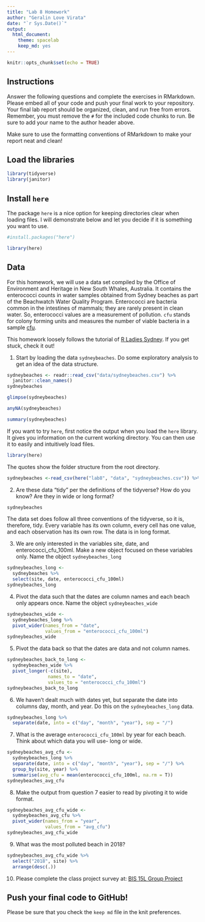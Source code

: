 ```yaml
---
title: "Lab 8 Homework"
author: "Geralin Love Virata"
date: "`r Sys.Date()`"
output:
  html_document: 
    theme: spacelab
    keep_md: yes
---
```


```r
knitr::opts_chunk$set(echo = TRUE)
```

## Instructions
Answer the following questions and complete the exercises in RMarkdown. Please embed all of your code and push your final work to your repository. Your final lab report should be organized, clean, and run free from errors. Remember, you must remove the `#` for the included code chunks to run. Be sure to add your name to the author header above.  

Make sure to use the formatting conventions of RMarkdown to make your report neat and clean!  

## Load the libraries
```r
library(tidyverse)
library(janitor)
``` 

## Install `here`
The package `here` is a nice option for keeping directories clear when loading files. I will demonstrate below and let you decide if it is something you want to use.  
```r
#install.packages("here")
```
```r
library(here)
```

## Data
For this homework, we will use a data set compiled by the Office of Environment and Heritage in New South Whales, Australia. It contains the enterococci counts in water samples obtained from Sydney beaches as part of the Beachwatch Water Quality Program. Enterococci are bacteria common in the intestines of mammals; they are rarely present in clean water. So, enterococci values are a measurement of pollution. `cfu` stands for colony forming units and measures the number of viable bacteria in a sample [cfu](https://en.wikipedia.org/wiki/Colony-forming_unit).   

This homework loosely follows the tutorial of [R Ladies Sydney](https://rladiessydney.org/). If you get stuck, check it out!  

1. Start by loading the data `sydneybeaches`. Do some exploratory analysis to get an idea of the data structure.
```r
sydneybeaches <- readr::read_csv("data/sydneybeaches.csv") %>%
  janitor::clean_names()
sydneybeaches
```
```r
glimpse(sydneybeaches)
```
```r
anyNA(sydneybeaches)
```

```r
summary(sydneybeaches)
```


If you want to try `here`, first notice the output when you load the `here` library. It gives you information on the current working directory. You can then use it to easily and intuitively load files.
```r
library(here)
```

The quotes show the folder structure from the root directory.
```r
sydneybeaches <-read_csv(here("lab8", "data", "sydneybeaches.csv")) %>% janitor::clean_names()
```

2. Are these data "tidy" per the definitions of the tidyverse? How do you know? Are they in wide or long format?
```r
sydneybeaches
```
The data set does follow all three conventions of the tidyverse, so it is, therefore, tidy. Every variable has its own column, every cell has one value, and each observation has its own row. The data is in long format.

3. We are only interested in the variables site, date, and enterococci_cfu_100ml. Make a new object focused on these variables only. Name the object `sydneybeaches_long`
```r
sydneybeaches_long <- 
  sydneybeaches %>%
  select(site, date, enterococci_cfu_100ml)
sydneybeaches_long
```


4. Pivot the data such that the dates are column names and each beach only appears once. Name the object `sydneybeaches_wide`
```r
sydneybeaches_wide <- 
  sydneybeaches_long %>%
  pivot_wider(names_from = "date",
              values_from = "enterococci_cfu_100ml")
sydneybeaches_wide
```

5. Pivot the data back so that the dates are data and not column names.
```r
sydneybeaches_back_to_long <- 
  sydneybeaches_wide %>%
  pivot_longer(-c(site),
               names_to = "date",
               values_to = "enterococci_cfu_100ml")
sydneybeaches_back_to_long
```
               
6. We haven't dealt much with dates yet, but separate the date into columns day, month, and year. Do this on the `sydneybeaches_long` data.
```r
sydneybeaches_long %>%
  separate(date, into = c("day", "month", "year"), sep = "/")
```

7. What is the average `enterococci_cfu_100ml` by year for each beach. Think about which data you will use- long or wide.
```r
sydneybeaches_avg_cfu <- 
  sydneybeaches_long %>%
  separate(date, into = c("day", "month", "year"), sep = "/") %>%
  group_by(site, year) %>%
  summarise(avg_cfu = mean(enterococci_cfu_100ml, na.rm = T))
sydneybeaches_avg_cfu
```

8. Make the output from question 7 easier to read by pivoting it to wide format.
```r
sydneybeaches_avg_cfu_wide <- 
  sydneybeaches_avg_cfu %>%
  pivot_wider(names_from = "year",
              values_from = "avg_cfu")
sydneybeaches_avg_cfu_wide
```

9. What was the most polluted beach in 2018?
```r
sydneybeaches_avg_cfu_wide %>%
  select("2018", site) %>%
  arrange(desc(.))
```

10. Please complete the class project survey at: [BIS 15L Group Project](https://forms.gle/H2j69Z3ZtbLH3efW6)


## Push your final code to GitHub!
Please be sure that you check the `keep md` file in the knit preferences.   